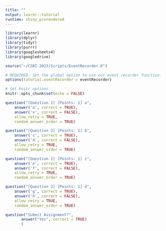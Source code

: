 ```yaml
---
title: ""
output: learnr::tutorial
runtime: shiny_prerendered
---
```


```r
library(learnr)
library(dplyr)
library(tidyr)
library(purrr)
library(googlesheets4)
library(googledrive)

source("~/CSRI-2023/Scripts/EventRecorder.R")

# REQUIRED: Set the global option to use our event recorder function.
options(tutorial.eventRecorder = eventRecorder)

# Set knitr options
knitr::opts_chunk$set(echo = FALSE)
``` 



```r
question("[Question 1] [Points: 1] a",
    answer('a', correct = TRUE),
    answer('v', correct = FALSE),
    allow_retry = TRUE,
    random_answer_order = TRUE)
```


```r
question("[Question 2] [Points: 1] b",
    answer('c', correct = TRUE),
    answer('d', correct = FALSE),
    allow_retry = TRUE,
    random_answer_order = TRUE)
```



```r
question("[Question 1] [Points: 1] c",
    answer('e', correct = TRUE),
    answer('f', correct = FALSE),
    allow_retry = TRUE,
    random_answer_order = TRUE)
```



```r
question("[Question 2] [Points: 1] d",
    answer('g', correct = TRUE),
    answer('h', correct = FALSE),
    allow_retry = TRUE,
    random_answer_order = TRUE)
```
<!-- Last question number: Question 2 --> 
```r
question("Submit Assignment?",
       answer("Yes", correct = TRUE)
       )
``` 

